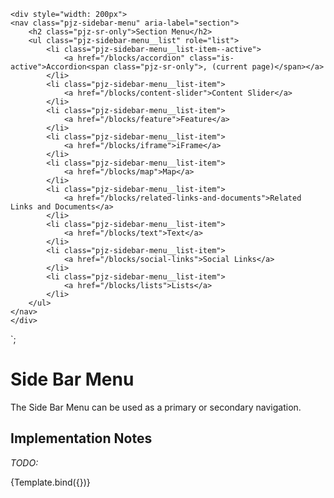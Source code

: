
<Meta title="Components/Side Bar Menu" component="SideBarMenu" />

    <div style="width: 200px">
    <nav class="pjz-sidebar-menu" aria-label="section">
        <h2 class="pjz-sr-only">Section Menu</h2>
        <ul class="pjz-sidebar-menu__list" role="list">
            <li class="pjz-sidebar-menu__list-item--active">
                <a href="/blocks/accordion" class="is-active">Accordion<span class="pjz-sr-only">, (current page)</span></a>
            </li>
            <li class="pjz-sidebar-menu__list-item">
                <a href="/blocks/content-slider">Content Slider</a>
            </li>
            <li class="pjz-sidebar-menu__list-item">
                <a href="/blocks/feature">Feature</a>
            </li>
            <li class="pjz-sidebar-menu__list-item">
                <a href="/blocks/iframe">iFrame</a>
            </li>
            <li class="pjz-sidebar-menu__list-item">
                <a href="/blocks/map">Map</a>
            </li>
            <li class="pjz-sidebar-menu__list-item">
                <a href="/blocks/related-links-and-documents">Related Links and Documents</a>
            </li>
            <li class="pjz-sidebar-menu__list-item">
                <a href="/blocks/text">Text</a>
            </li>
            <li class="pjz-sidebar-menu__list-item">
                <a href="/blocks/social-links">Social Links</a>
            </li>
            <li class="pjz-sidebar-menu__list-item">
                <a href="/blocks/lists">Lists</a>
            </li>
        </ul>
    </nav>
    </div>
`;

# Side Bar Menu

The Side Bar Menu can be used as a primary or secondary navigation.

## Implementation Notes

<i>TODO:</i>

<Canvas>
    <Story name="Basic" args={{
        heading: "Alerts",
        title: "Alert Title",
        content: "This is the content of the alert.  It can be a simple paragraph or something more complex."
    }}>
      {Template.bind({})}
    </Story>
</Canvas>


